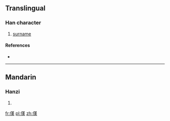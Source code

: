 ==Translingual==

===Han character===
{{Han char|rn=9|rad=人|as=11|sn=13|four=|canj=人廿中人 (OTLO)|ids=⿰亻𦰩}}

# [[surname]]

====References====
* {{Han ref|kx=0115.070|dkj=01035|dj=0245.050|hdz=10208.030|uh=50BC|ud=20668}}

----

==Mandarin==

===Hanzi===
{{cmn-hanzi|pin=[[hàn]] ([[han4]])|wg=han<sup>4</sup>}}

# {{defn|lang=cmn|sort=人11}}

[[fr:傼]]
[[pl:傼]]
[[zh:傼]]